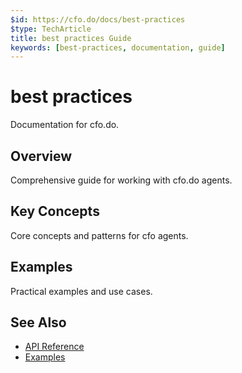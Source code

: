 ```yaml
---
$id: https://cfo.do/docs/best-practices
$type: TechArticle
title: best practices Guide
keywords: [best-practices, documentation, guide]
---
```


# best practices

Documentation for cfo.do.

## Overview

Comprehensive guide for working with cfo.do agents.

## Key Concepts

Core concepts and patterns for cfo agents.

## Examples

Practical examples and use cases.

## See Also

- [API Reference](../api/reference)
- [Examples](../examples/)
